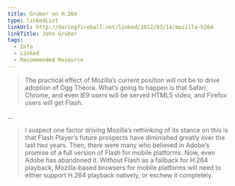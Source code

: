 ```yaml
---
title: Gruber on H.264
type: linkedList
linkUrl: http://daringfireball.net/linked/2012/03/14/mozilla-h264
linkTitle: John Gruber
tags:
  - Info
  - Linked
  - Recommended Resource
---
```


> The practical effect of Mozilla’s current position will not be to drive adoption of Ogg Theora. What’s going to happen is that Safari, Chrome, and even IE9 users will be served HTML5 video, and Firefox users will get Flash.

…

> I suspect one factor driving Mozilla’s rethinking of its stance on this is that Flash Player’s future prospects have diminished greatly over the last two years. Then, there were many who believed in Adobe’s promise of a full version of Flash for mobile platforms. Now, even Adobe has abandoned it. Without Flash as a fallback for H.264 playback, Mozilla-based browsers for mobile platforms will need to either support H.264 playback natively, or eschew it completely.
